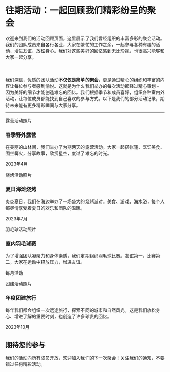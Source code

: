 
# 往期活动：一起回顾我们<Gradient>精彩纷呈</Gradient>的聚会

欢迎来到我们的活动回顾页面，这里展示了我们曾经组织的<Gradient>丰富多彩的聚会活动</Gradient>。我们的团队成员来自各行各业，大家在繁忙的工作之余，一起参与各种有趣的活动，增进友谊，放松身心。我们对这些美好的回忆感到无比珍视，也很高兴能够和大家一起分享。<br></br><br></br>我们深信，优质的团队活动<b>不仅仅是简单的聚会</b>，更是通过<Green>精心的组织和丰富的内容让每位参与者感到愉悦</Green>。这就是为什么我们举办的每次活动都经过精心策划 - 因为<Red>美好的细节才能创造难忘的回忆</Red>。我们根据季节和成员喜好，组织各种室内外活动，让每位成员都能找到自己喜欢的参与方式。以下是我们的部分活动记录，期待未来能有更多精彩瞬间与大家分享。

<Hr className='my-12' />

<div className="grid grid-cols-1 md:grid-cols-2 gap-8 my-8">
  <div className="rounded-xl overflow-hidden shadow-lg">
    <div className="h-48 bg-green-600 flex items-center justify-center">
      <span className="text-white text-2xl font-bold">露营活动照片</span>
    </div>
    <div className="p-4">
      <h3 className="text-xl font-bold mb-2">春季野外露营</h3>
      <p>在美丽的山林间，我们举办了为期两天的露营活动。大家一起搭帐篷、烹饪美食、围坐篝火，分享故事，欣赏星空，度过了难忘的时光。</p>
      <p className="mt-2 text-sm text-gray-600">2023年4月</p>
    </div>
  </div>
  
  <div className="rounded-xl overflow-hidden shadow-lg">
    <div className="h-48 bg-red-600 flex items-center justify-center">
      <span className="text-white text-2xl font-bold">烧烤活动照片</span>
    </div>
    <div className="p-4">
      <h3 className="text-xl font-bold mb-2">夏日海滩烧烤</h3>
      <p>炎炎夏日，我们在海边举办了一场盛大的烧烤派对。美食、游戏、海水浴，每个人都尽情享受着夏日的欢乐和团队的温暖。</p>
      <p className="mt-2 text-sm text-gray-600">2023年7月</p>
    </div>
  </div>
  
  <div className="rounded-xl overflow-hidden shadow-lg">
    <div className="h-48 bg-blue-600 flex items-center justify-center">
      <span className="text-white text-2xl font-bold">羽毛球活动照片</span>
    </div>
    <div className="p-4">
      <h3 className="text-xl font-bold mb-2">室内羽毛球赛</h3>
      <p>为了增强团队凝聚力和身体素质，我们定期组织羽毛球比赛。友谊第一，比赛第二，大家在运动中释放压力，增进友谊。</p>
      <p className="mt-2 text-sm text-gray-600">每月活动</p>
    </div>
  </div>
  
  <div className="rounded-xl overflow-hidden shadow-lg">
    <div className="h-48 bg-purple-600 flex items-center justify-center">
      <span className="text-white text-2xl font-bold">团建活动照片</span>
    </div>
    <div className="p-4">
      <h3 className="text-xl font-bold mb-2">年度团建旅行</h3>
      <p>每年我们都会组织一次远途旅行，探索不同的城市和自然风光。这是我们放松身心、增进了解的重要时刻，也创造了许多珍贵的回忆。</p>
      <p className="mt-2 text-sm text-gray-600">2023年10月</p>
    </div>
  </div>
</div>

<div className="text-center my-8">
  <h2 className="text-2xl font-bold mb-4">期待您的参与</h2>
  <p>我们的活动向所有成员开放，欢迎加入我们的下一次聚会！关注我们的通知，不要错过任何精彩活动。</p>
</div>


